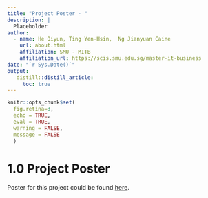 ```yaml
---
title: "Project Poster - "
description: |
  Placeholder 
author:
  - name: He Qiyun, Ting Yen-Hsin,  Ng Jianyuan Caine
    url: about.html
    affiliation: SMU - MITB
    affiliation_url: https://scis.smu.edu.sg/master-it-business
date: "`r Sys.Date()`"
output: 
   distill::distill_article:
     toc: true
---
```


```r
knitr::opts_chunk$set(
  fig.retina=3,
  echo = TRUE,
  eval = TRUE,
  warning = FALSE,
  message = FALSE
  )
```

# 1.0 Project Poster

Poster for this project could be found [here]().





